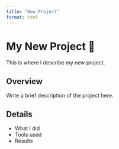 ```yaml
---
title: "New Project"
format: html
---
```


# My New Project 🚀

This is where I describe my new project.

## Overview
Write a brief description of the project here.

## Details
- What I did
- Tools used
- Results
